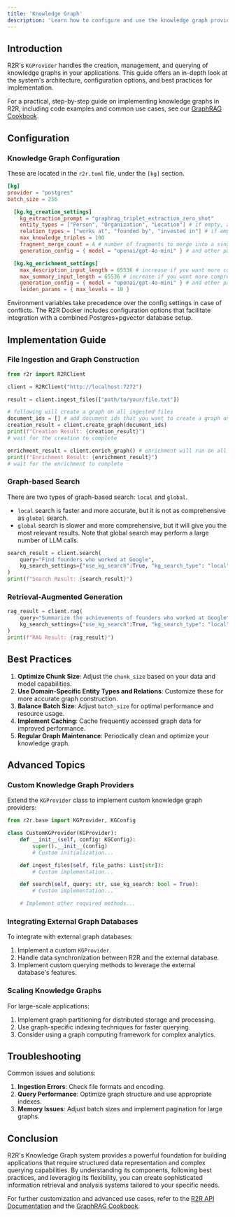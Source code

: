 ```yaml
---
title: 'Knowledge Graph'
description: 'Learn how to configure and use the knowledge graph provider in R2R'
---
```


## Introduction

R2R's `KGProvider` handles the creation, management, and querying of knowledge graphs in your applications. This guide offers an in-depth look at the system's architecture, configuration options, and best practices for implementation.

For a practical, step-by-step guide on implementing knowledge graphs in R2R, including code examples and common use cases, see our [GraphRAG Cookbook](/cookbooks/graphrag).


## Configuration

### Knowledge Graph Configuration

These are located in the `r2r.toml` file, under the `[kg]` section.

```toml
[kg]
provider = "postgres"
batch_size = 256

  [kg.kg_creation_settings]
    kg_extraction_prompt = "graphrag_triplet_extraction_zero_shot"
    entity_types = ["Person", "Organization", "Location"] # if empty, all entities are extracted
    relation_types = ["works at", "founded by", "invested in"] # if empty, all relations are extracted
    max_knowledge_triples = 100
    fragment_merge_count = 4 # number of fragments to merge into a single extraction
    generation_config = { model = "openai/gpt-4o-mini" } # and other params, model used for triplet extraction

  [kg.kg_enrichment_settings]
    max_description_input_length = 65536 # increase if you want more comprehensive descriptions
    max_summary_input_length = 65536 # increase if you want more comprehensive summaries
    generation_config = { model = "openai/gpt-4o-mini" } # and other params, model used for node description and graph clustering
    leiden_params = { max_levels = 10 }
```


Environment variables take precedence over the config settings in case of conflicts. The R2R Docker includes configuration options that facilitate integration with a combined Postgres+pgvector database setup.


## Implementation Guide

### File Ingestion and Graph Construction

```python
from r2r import R2RClient

client = R2RClient("http://localhost:7272")

result = client.ingest_files(["path/to/your/file.txt"])

# following will create a graph on all ingested files
document_ids = [] # add document ids that you want to create a graph on
creation_result = client.create_graph(document_ids)
print(f"Creation Result: {creation_result}")
# wait for the creation to complete

enrichment_result = client.enrich_graph() # enrichment will run on all nodes in the graph
print(f"Enrichment Result: {enrichment_result}")
# wait for the enrichment to complete
```

### Graph-based Search

There are two types of graph-based search: `local` and `global`.

- `local` search is faster and more accurate, but it is not as comprehensive as `global` search.
- `global` search is slower and more comprehensive, but it will give you the most relevant results. Note that global search may perform a large number of LLM calls.

```python
search_result = client.search(
    query="Find founders who worked at Google",
    kg_search_settings={"use_kg_search":True, "kg_search_type": "local"}
)
print(f"Search Result: {search_result}")
```

### Retrieval-Augmented Generation

```python
rag_result = client.rag(
    query="Summarize the achievements of founders who worked at Google",
    kg_search_settings={"use_kg_search":True, "kg_search_type": "local"}
)
print(f"RAG Result: {rag_result}")
```

## Best Practices

1. **Optimize Chunk Size**: Adjust the `chunk_size` based on your data and model capabilities.
2. **Use Domain-Specific Entity Types and Relations**: Customize these for more accurate graph construction.
3. **Balance Batch Size**: Adjust `batch_size` for optimal performance and resource usage.
4. **Implement Caching**: Cache frequently accessed graph data for improved performance.
5. **Regular Graph Maintenance**: Periodically clean and optimize your knowledge graph.

## Advanced Topics

### Custom Knowledge Graph Providers

Extend the `KGProvider` class to implement custom knowledge graph providers:

```python
from r2r.base import KGProvider, KGConfig

class CustomKGProvider(KGProvider):
    def __init__(self, config: KGConfig):
        super().__init__(config)
        # Custom initialization...

    def ingest_files(self, file_paths: List[str]):
        # Custom implementation...

    def search(self, query: str, use_kg_search: bool = True):
        # Custom implementation...

    # Implement other required methods...
```

### Integrating External Graph Databases

To integrate with external graph databases:

1. Implement a custom `KGProvider`.
2. Handle data synchronization between R2R and the external database.
3. Implement custom querying methods to leverage the external database's features.

### Scaling Knowledge Graphs

For large-scale applications:

1. Implement graph partitioning for distributed storage and processing.
2. Use graph-specific indexing techniques for faster querying.
3. Consider using a graph computing framework for complex analytics.

## Troubleshooting

Common issues and solutions:

1. **Ingestion Errors**: Check file formats and encoding.
2. **Query Performance**: Optimize graph structure and use appropriate indexes.
3. **Memory Issues**: Adjust batch sizes and implement pagination for large graphs.

## Conclusion

R2R's Knowledge Graph system provides a powerful foundation for building applications that require structured data representation and complex querying capabilities. By understanding its components, following best practices, and leveraging its flexibility, you can create sophisticated information retrieval and analysis systems tailored to your specific needs.

For further customization and advanced use cases, refer to the [R2R API Documentation](/api-reference) and the [GraphRAG Cookbook](/cookbooks/graphrag).
